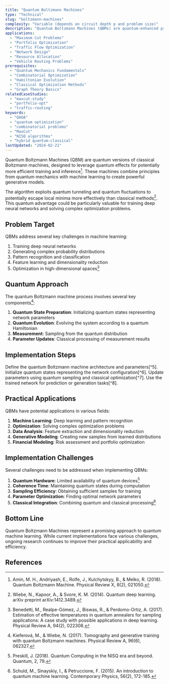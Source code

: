 ```yaml
---
title: "Quantum Boltzmann Machines"
type: "Technical"
slug: "boltzmann-machines"
complexity: "Variable (depends on circuit depth p and problem size)"
description: "Quantum Boltzmann Machines (QBMs) are quantum-enhanced probabilistic models that improve upon classical Boltzmann Machines using quantum effects for enhanced learning and sampling."
applications:
  - "Maximum Cut Problems"
  - "Portfolio Optimization"
  - "Traffic Flow Optimization"
  - "Network Design"
  - "Resource Allocation"
  - "Vehicle Routing Problems"
prerequisites:
  - "Quantum Mechanics Fundamentals"
  - "Combinatorial Optimization"
  - "Hamiltonian Evolution"
  - "Classical Optimization Methods"
  - "Graph Theory Basics"
relatedCaseStudies:
  - "maxcut-study"
  - "portfolio-opt"
  - "traffic-routing"
keywords:
  - "QAOA"
  - "quantum optimization"
  - "combinatorial problems"
  - "MaxCut"
  - "NISQ algorithms"
  - "hybrid quantum-classical"
lastUpdated: "2024-02-21"
---
```


Quantum Boltzmann Machines (QBM) are quantum versions of classical Boltzmann machines, designed to leverage quantum effects for potentially more efficient training and inference[^1]. These machines combine principles from quantum mechanics with machine learning to create powerful generative models.

The algorithm exploits quantum tunneling and quantum fluctuations to potentially escape local minima more effectively than classical methods[^2]. This quantum advantage could be particularly valuable for training deep neural networks and solving complex optimization problems.

## Problem Target

QBMs address several key challenges in machine learning:

1. Training deep neural networks
2. Generating complex probability distributions
3. Pattern recognition and classification
4. Feature learning and dimensionality reduction
5. Optimization in high-dimensional spaces[^3]

## Quantum Approach

The quantum Boltzmann machine process involves several key components[^4]:

1. **Quantum State Preparation**: Initializing quantum states representing network parameters
2. **Quantum Evolution**: Evolving the system according to a quantum Hamiltonian
3. **Measurement**: Sampling from the quantum distribution
4. **Parameter Updates**: Classical processing of measurement results

## Implementation Steps

<Steps>
    <Step title="Network Design">
        Define the quantum Boltzmann machine architecture and parameters[^5].
    </Step>
    <Step title="State Preparation">
        Initialize quantum states representing the network configuration[^6].
    </Step>
    <Step title="Training">
        Update parameters using quantum sampling and classical optimization[^7].
    </Step>
    <Step title="Inference">
        Use the trained network for prediction or generation tasks[^8].
    </Step>
</Steps>

## Practical Applications

QBMs have potential applications in various fields:

1. **Machine Learning**: Deep learning and pattern recognition
2. **Optimization**: Solving complex optimization problems
3. **Data Analysis**: Feature extraction and dimensionality reduction
4. **Generative Modeling**: Creating new samples from learned distributions
5. **Financial Modeling**: Risk assessment and portfolio optimization

## Implementation Challenges

Several challenges need to be addressed when implementing QBMs:

1. **Quantum Hardware**: Limited availability of quantum devices[^9]
2. **Coherence Time**: Maintaining quantum states during computation
3. **Sampling Efficiency**: Obtaining sufficient samples for training
4. **Parameter Optimization**: Finding optimal network parameters
5. **Classical Integration**: Combining quantum and classical processing[^10]

## Bottom Line

Quantum Boltzmann Machines represent a promising approach to quantum machine learning. While current implementations face various challenges, ongoing research continues to improve their practical applicability and efficiency.

## References

[^1]: Amin, M. H., Andriyash, E., Rolfe, J., Kulchytskyy, B., & Melko, R. (2018). Quantum Boltzmann Machine. Physical Review X, 8(2), 021050.
[^2]: Wiebe, N., Kapoor, A., & Svore, K. M. (2014). Quantum deep learning. arXiv preprint arXiv:1412.3489.
[^3]: Benedetti, M., Realpe-Gómez, J., Biswas, R., & Perdomo-Ortiz, A. (2017). Estimation of effective temperatures in quantum annealers for sampling applications: A case study with possible applications in deep learning. Physical Review A, 94(2), 022308.
[^4]: Kieferová, M., & Wiebe, N. (2017). Tomography and generative training with quantum Boltzmann machines. Physical Review A, 96(6), 062327.
[^5]: Crawford, D., Levit, A., Ghadermarzy, N., Oberoi, J. S., & Ronagh, P. (2019). Reinforcement learning using quantum Boltzmann machines. Quantum Information & Computation, 18(1&2), 51-74.
[^6]: Adachi, S. H., & Henderson, M. P. (2015). Application of quantum annealing to training of deep neural networks. arXiv preprint arXiv:1510.06356.
[^7]: Perdomo-Ortiz, A., Benedetti, M., Realpe-Gómez, J., & Biswas, R. (2018). Opportunities and challenges for quantum-assisted machine learning in near-term quantum computers. Quantum Science and Technology, 3(3), 030502.
[^8]: Biamonte, J., Wittek, P., Pancotti, N., Rebentrost, P., Wiebe, N., & Lloyd, S. (2017). Quantum machine learning. Nature, 549(7671), 195-202.
[^9]: Preskill, J. (2018). Quantum Computing in the NISQ era and beyond. Quantum, 2, 79.
[^10]: Schuld, M., Sinayskiy, I., & Petruccione, F. (2015). An introduction to quantum machine learning. Contemporary Physics, 56(2), 172-185.